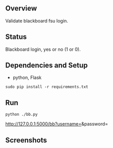 == Overview ==

Validate blackboard fsu login.

== Status ==

Blackboard login, yes or no (1 or 0).

== Dependencies and Setup ==

* python, Flask
<pre>sudo pip install -r requirements.txt</pre>

== Run ==

<pre>python ./bb.py</pre>
http://127.0.0.1:5000/bb?username=<bb_username>&password=<bb_password>

== Screenshots ==

<!--
<img src="screenshots/bills_login.png" />
<center>Login to campus.fsu.edu to pull down schedule</center>
<img src="screenshots/bills_class_books.png" />
<center>Required and optional books for classes the student is taking</center>
<img src="screenshots/bills_checkout.png" />
<center>Cart checkout</center>
-->
